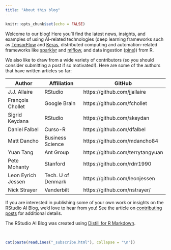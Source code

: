 ```yaml
---
title: "About this blog"
---
```


```r
knitr::opts_chunk$set(echo = FALSE)
```


Welcome to our blog! Here you'll find the latest news, insights, and examples of using AI-related technologies (deep learning frameworks such as [TensorFlow](https://github.com/rstudio/tensorflow) and [Keras](https://github.com/rstudio/keras), distributed computing and automation-related frameworks like [sparklyr](https://github.com/sparklyr/sparklyr) and [mlflow](https://github.com/mlflow/mlflow), and data ingestion ([pins](https://github.com/rstudio/pins))) from R.

We also like to draw from a wide variety of contributors (so you should consider submitting a post if so motivated!). Here are some of the authors that have written articles so far:

| Author  | Affiliation | GitHub  |
|---|---|---|
| J.J. Allaire  | RStudio | https://github.com/jjallaire  |
| François Chollet  | Google Brain | https://github.com/fchollet  |
| Sigrid Keydana  | RStudio | https://github.com/skeydan  |
| Daniel Falbel  | Curso-R | https://github.com/dfalbel  |
| Matt Dancho  | Business Science | https://github.com/mdancho84  |
| Yuan Tang | Ant Group | https://github.com/terrytangyuan |
| Pete Mohanty | Stanford | https://github.com/rdrr1990 |
| Leon Eyrich Jessen | Tech. U of Denmark | https://github.com/leonjessen |
| Nick Strayer | Vanderbilt | https://github.com/nstrayer/ |

If you are interested in publishing some of your own work or insights on the RStudio AI Blog, we'd love to hear from you! See the article on [contributing posts](contributing.html) for additional details.

The RStudio AI Blog was created using [Distill for R Markdown](https://rstudio.github.io/distill).

<br/>

```r
cat(paste(readLines("_subscribe.html"), collapse = "\n"))
```

